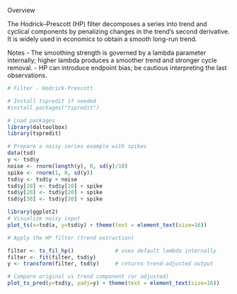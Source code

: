 Overview

The Hodrick–Prescott (HP) filter decomposes a series into trend and cyclical components by penalizing changes in the trend’s second derivative. It is widely used in economics to obtain a smooth long-run trend.

Notes
- The smoothing strength is governed by a lambda parameter internally; higher lambda produces a smoother trend and stronger cycle removal.
- HP can introduce endpoint bias; be cautious interpreting the last observations.

```r
# Filter - Hodrick-Prescott

# Install tspredit if needed
#install.packages("tspredit")
```

```r
# Load packages
library(daltoolbox)
library(tspredit) 
```


```r
# Prepare a noisy series example with spikes
data(tsd)
y <- tsd$y
noise <- rnorm(length(y), 0, sd(y)/10)
spike <- rnorm(1, 0, sd(y))
tsd$y <- tsd$y + noise
tsd$y[10] <- tsd$y[10] + spike
tsd$y[20] <- tsd$y[20] + spike
tsd$y[30] <- tsd$y[30] + spike
```

```r
library(ggplot2)
# Visualize noisy input
plot_ts(x=tsd$x, y=tsd$y) + theme(text = element_text(size=16))
```

```r
# Apply the HP filter (trend extraction)

filter <- ts_fil_hp()             # uses default lambda internally
filter <- fit(filter, tsd$y)
y <- transform(filter, tsd$y)     # returns trend-adjusted output

# Compare original vs trend component (or adjusted)
plot_ts_pred(y=tsd$y, yadj=y) + theme(text = element_text(size=16))
```

